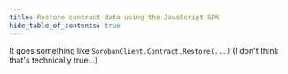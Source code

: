 ```yaml
---
title: Restore contract data using the JavaScript SDK
hide_table_of_contents: true
---
```


It goes something like `SorobanClient.Contract.Restore(...)` (I don't think that's technically true...)
